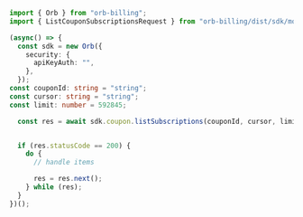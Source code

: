 ```typescript ListSubscriptions.ts
import { Orb } from "orb-billing";
import { ListCouponSubscriptionsRequest } from "orb-billing/dist/sdk/models/operations";

(async() => {
  const sdk = new Orb({
    security: {
      apiKeyAuth: "",
    },
  });
const couponId: string = "string";
const cursor: string = "string";
const limit: number = 592845;

  const res = await sdk.coupon.listSubscriptions(couponId, cursor, limit);


  if (res.statusCode == 200) {
    do {
      // handle items

      res = res.next();
    } while (res);
  }
})();
```
